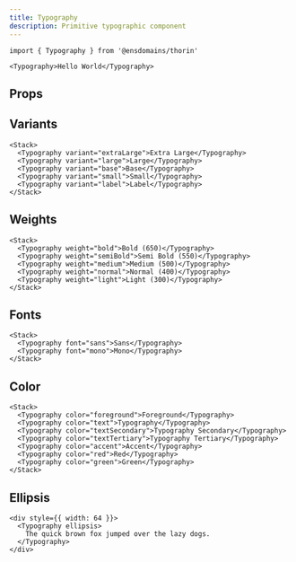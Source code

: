 ```yaml
---
title: Typography
description: Primitive typographic component
---
```


```tsx
import { Typography } from '@ensdomains/thorin'
```

```tsx expand=true live=true
<Typography>Hello World</Typography>
```

## Props

<PropsTable sourceLink={sourceLink} types={types} />

## Variants

```tsx live=true
<Stack>
  <Typography variant="extraLarge">Extra Large</Typography>
  <Typography variant="large">Large</Typography>
  <Typography variant="base">Base</Typography>
  <Typography variant="small">Small</Typography>
  <Typography variant="label">Label</Typography>
</Stack>
```

## Weights

```tsx live=true
<Stack>
  <Typography weight="bold">Bold (650)</Typography>
  <Typography weight="semiBold">Semi Bold (550)</Typography>
  <Typography weight="medium">Medium (500)</Typography>
  <Typography weight="normal">Normal (400)</Typography>
  <Typography weight="light">Light (300)</Typography>
</Stack>
```

## Fonts

```tsx live=true
<Stack>
  <Typography font="sans">Sans</Typography>
  <Typography font="mono">Mono</Typography>
</Stack>
```

## Color

```tsx live=true
<Stack>
  <Typography color="foreground">Foreground</Typography>
  <Typography color="text">Typography</Typography>
  <Typography color="textSecondary">Typography Secondary</Typography>
  <Typography color="textTertiary">Typography Tertiary</Typography>
  <Typography color="accent">Accent</Typography>
  <Typography color="red">Red</Typography>
  <Typography color="green">Green</Typography>
</Stack>
```

## Ellipsis

```tsx live=true
<div style={{ width: 64 }}>
  <Typography ellipsis>
    The quick brown fox jumped over the lazy dogs.
  </Typography>
</div>
```
